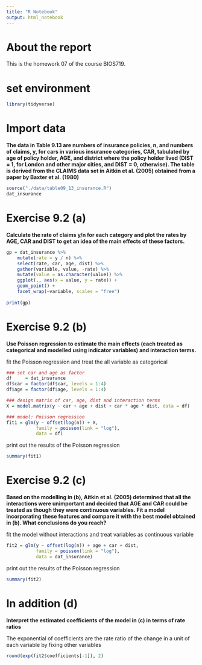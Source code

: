 ```yaml
---
title: "R Notebook"
output: html_notebook
---
```


# About the report
This is the homework 07 of the course BIOS719.

# set environment
```r
library(tidyverse)
```

# Import data
**The data in Table 9.13 are numbers of insurance policies, n, and numbers of claims, y, for cars in various insurance categories, CAR, tabulated by age of policy holder, AGE, and district where the policy holder lived (DIST = 1, for London and other major cities, and DIST = 0, otherwise). The table is derived from the CLAIMS data set in Aitkin et al. (2005) obtained from a paper by Baxter et al. (1980)**

```r
source("./data/table09_13_insurance.R")
dat_insurance
```

# Exercise 9.2 (a)
**Calculate the rate of claims y/n for each category and plot the rates by AGE, CAR and DIST to get an idea of the main effects of these factors.**
```r
gp = dat_insurance %>% 
    mutate(rate = y / n) %>% 
    select(rate, car, age, dist) %>% 
    gather(variable, value, -rate) %>% 
    mutate(value = as.character(value)) %>%
    ggplot(., aes(x = value, y = rate)) +
    geom_point() +
    facet_wrap(~variable, scales = "free")
    
print(gp)
```

# Exercise 9.2 (b)
**Use Poisson regression to estimate the main effects (each treated as categorical and modelled using indicator variables) and interaction terms.**

fit the Poisson regression and treat the all variable as categorical
```r
### set car and age as factor
df     = dat_insurance
df$car = factor(df$car, levels = 1:4)
df$age = factor(df$age, levels = 1:4)

### design matrix of car, age, dist and interaction terms
X = model.matrix(y ~ car + age + dist + car * age * dist, data = df)

### model: Poisson regression 
fit1 = glm(y ~ offset(log(n)) + X, 
           family = poisson(link = "log"), 
           data = df)
```

print out the results of the Poisson regression
```r
summary(fit1)
```


# Exercise 9.2 (c)
**Based on the modelling in (b), Aitkin et al. (2005) determined that all the interactions were unimportant and decided that AGE and CAR could be treated as though they were continuous variables. Fit a model incorporating these features and compare it with the best model obtained in (b). What conclusions do you reach?**

fit the model without interactions and treat variables as continuous variable
```r
fit2 = glm(y ~ offset(log(n)) + age + car + dist, 
           family = poisson(link = "log"), 
           data = dat_insurance)
```

print out the results of the Poisson regression
```r
summary(fit2)
```

# In addition (d)
**Interpret the estimated coefficients of the model in (c) in terms of rate ratios**

The exponential of coefficients are the rate ratio of the change in a unit of each variable by fixing other variables
```r
round(exp(fit2$coefficients[-1]), 2)
```

